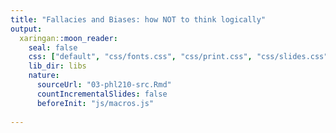 ```yaml
---
title: "Fallacies and Biases: how NOT to think logically"
output:
  xaringan::moon_reader:
    seal: false
    css: ["default", "css/fonts.css", "css/print.css", "css/slides.css"]
    lib_dir: libs
    nature:
      sourceUrl: "03-phl210-src.Rmd"
      countIncrementalSlides: false
      beforeInit: "js/macros.js"
      
---
```

